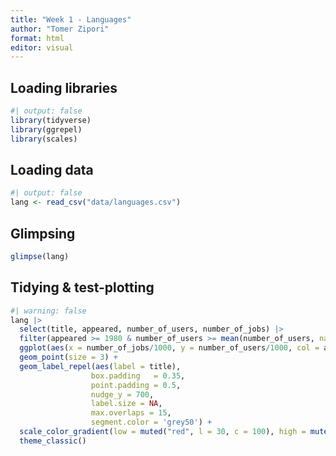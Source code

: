 ```yaml
---
title: "Week 1 - Languages"
author: "Tomer Zipori"
format: html
editor: visual
---
```


## Loading libraries

```r
#| output: false
library(tidyverse)
library(ggrepel)
library(scales)
```

## Loading data

```r
#| output: false
lang <- read_csv("data/languages.csv")
```

## Glimpsing

```r
glimpse(lang)
```

## Tidying & test-plotting

```r
#| warning: false
lang |>
  select(title, appeared, number_of_users, number_of_jobs) |>
  filter(appeared >= 1980 & number_of_users >= mean(number_of_users, na.rm = T) & number_of_jobs %in% c(1000: 100000)) |>
  ggplot(aes(x = number_of_jobs/1000, y = number_of_users/1000, col = appeared)) +
  geom_point(size = 3) +
  geom_label_repel(aes(label = title),
                  box.padding   = 0.35, 
                  point.padding = 0.5,
                  nudge_y = 700,
                  label.size = NA,
                  max.overlaps = 15,
                  segment.color = 'grey50') +
  scale_color_gradient(low = muted("red", l = 30, c = 100), high = muted("blue", l = 18, c = 60)) +
  theme_classic()
```
